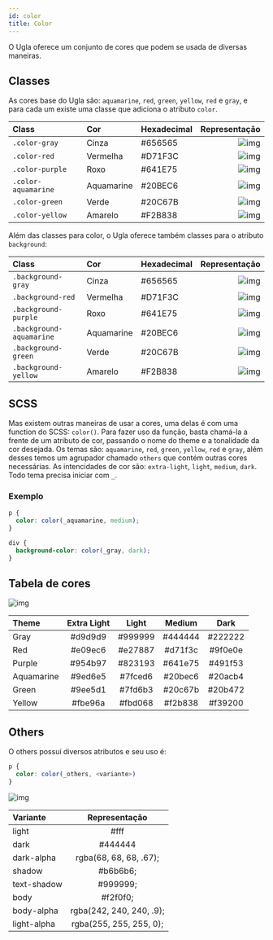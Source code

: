 ```yaml
---
id: color
title: Color
---
```


O Ugla oferece um conjunto de cores que podem se usada de diversas maneiras.

## Classes
As cores base do Ugla são: `aquamarine`, `red`, `green`, `yellow`, `red` e `gray`, e para cada um existe uma classe que adiciona o atributo `color`.

Class                | Cor           | Hexadecimal | Representação
:------------------- | :------------ | ----------- | ------------------------------------------------------------------:
`.color-gray`        | Cinza         | #656565     | ![img](../../static/img/css/gray.png)
`.color-red`         | Vermelha      | #D71F3C     | ![img](../../static/img/css/red.png)
`.color-purple`      | Roxo          | #641E75     | ![img](../../static/img/css/purple.png)
`.color-aquamarine`  | Aquamarine    | #20BEC6     | ![img](../../static/img/css/aquamarine.png)
`.color-green`       | Verde         | #20C67B     | ![img](../../static/img/css/green.png)
`.color-yellow`      | Amarelo       | #F2B838     | ![img](../../static/img/css/yellow.png)

Além das classes para color, o Ugla oferece também classes para o atributo `background`:

Class                     | Cor           | Hexadecimal | Representação
:------------------------ | :------------ | ----------- | ------------------------------------------------------------------:
`.background-gray`        | Cinza         | #656565     | ![img](../../static/img/css/gray.png)
`.background-red`         | Vermelha      | #D71F3C     | ![img](../../static/img/css/red.png)
`.background-purple`      | Roxo          | #641E75     | ![img](../../static/img/css/purple.png)
`.background-aquamarine`  | Aquamarine    | #20BEC6     | ![img](../../static/img/css/aquamarine.png)
`.background-green`       | Verde         | #20C67B     | ![img](../../static/img/css/green.png)
`.background-yellow`      | Amarelo       | #F2B838     | ![img](../../static/img/css/yellow.png)

## SCSS
Mas existem outras maneiras de usar a cores, uma delas é com uma function do SCSS: `color()`. Para fazer uso da função, basta chamá-la a frente de um atributo de cor, passando o nome do theme e a tonalidade da cor desejada.
Os temas são: `aquamarine`, `red`, `green`, `yellow`, `red` e `gray`, além desses temos um agrupador chamado `others` que contém outras cores necessárias.
As intencidades de cor são: `extra-light`, `light`, `medium`, `dark`.
Todo tema precisa iniciar com `_`.

### Exemplo
```scss
p {
  color: color(_aquamarine, medium);
}

div {
  background-color: color(_gray, dark);
}
```

## Tabela de cores
![img](../../static/img/css/table-colors.png)

Theme        | Extra Light | Light         | **Medium** | Dark
:----------- | :---------: | :-----------: | :-------:  | :--------:
Gray         | #d9d9d9     | #999999       | #444444    | #222222  
Red          | #e09ec6     | #e27887       | #d71f3c    | #9f0e0e  
Purple       | #954b97     | #823193       | #641e75    | #491f53  
Aquamarine   | #9ed6e5     | #7fced6       | #20bec6    | #20acb4  
Green        | #9ee5d1     | #7fd6b3       | #20c67b    | #20b472  
Yellow       | #fbe96a     | #fbd068       | #f2b838    | #f39200  


## Others
O others possuí diversos atributos e seu uso é:

```scss
p {
  color: color(_others, <variante>)
}
```

![img](../../static/img/css/table-others.png)

Variante    | Representação
:---------- | :------------:
light       | #fff
dark        | #444444
dark-alpha  | rgba(68, 68, 68, .67);
shadow      | #b6b6b6;
text-shadow | #999999;
body        | #f2f0f0;
body-alpha  | rgba(242, 240, 240, .9);
light-alpha | rgba(255, 255, 255, 0);

